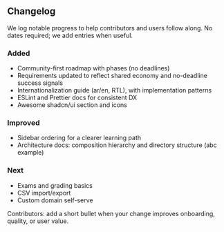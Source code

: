 ## Changelog

We log notable progress to help contributors and users follow along. No dates required; we add entries when useful.

### Added

- Community-first roadmap with phases (no deadlines)
- Requirements updated to reflect shared economy and no-deadline success signals
- Internationalization guide (ar/en, RTL), with implementation patterns
- ESLint and Prettier docs for consistent DX
- Awesome shadcn/ui section and icons

### Improved

- Sidebar ordering for a clearer learning path
- Architecture docs: composition hierarchy and directory structure (abc example)

### Next

- Exams and grading basics
- CSV import/export
- Custom domain self-serve

Contributors: add a short bullet when your change improves onboarding, quality, or user value.



